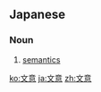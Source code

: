 ==Japanese==
{{ja-kanjitab|文|意}}

===Noun===
{{ja-noun|ぶんい}}
# {{lb|ja|semantics|sort=ふんい'}} [[semantics]]

[[ko:文意]]
[[ja:文意]]
[[zh:文意]]